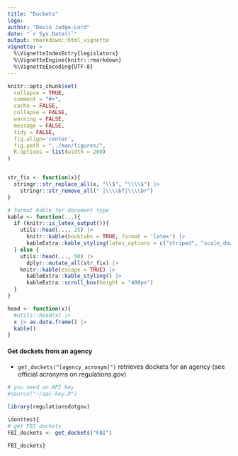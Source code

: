 ```yaml
---
title: "Dockets"
logo: 
author: "Devin Judge-Lord"
date: "`r Sys.Date()`"
output: rmarkdown::html_vignette
vignette: >
  %\VignetteIndexEntry{legislators}
  %\VignetteEngine{knitr::rmarkdown}
  %\VignetteEncoding{UTF-8}
---
```


```r
knitr::opts_chunk$set(
  collapse = TRUE,
  comment = "#>",
  cache = FALSE,
  collapse = FALSE,
  warning = FALSE,
  message = FALSE,
  tidy = FALSE,
  fig.align='center',
  fig.path = "../man/figures/",
  R.options = list(width = 200)
)


str_fix <- function(x){
  stringr::str_replace_all(x, "\\$", "\\\\$") |> 
    stringr::str_remove_all("`|\\\\bf|\\\\br")
}

# format kable for document type 
kable <- function(...){
  if (knitr::is_latex_output()){
    utils::head(..., 25) |>
      knitr::kable(booktabs = TRUE, format = 'latex') |>
      kableExtra::kable_styling(latex_options = c("striped", "scale_down", "HOLD_position"))
  } else {
    utils::head(..., 50) |>
      dplyr::mutate_all(str_fix) |>
    knitr::kable(escape = TRUE) |>
      kableExtra::kable_styling() |>
      kableExtra::scroll_box(height = "400px")
  }
}

head <- function(x){
  #utils::head(x) |>
  x |> as.data.frame() |> 
  kable()
}
```



#### Get dockets from an agency

- `get_dockets("[agency_acronym]")` retrieves dockets for an agency (see official acronyms on regulations.gov)

```r
# you need an API key
#source("~/api-key.R")

library(regulationsdotgov)


```

```r
\donttest{
# get FBI dockets
FBI_dockets <- get_dockets("FBI")

FBI_dockets}
```
